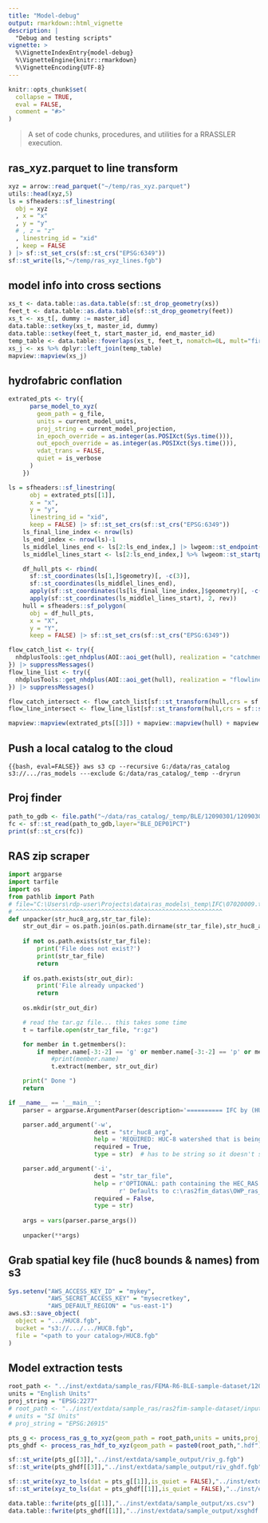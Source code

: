```yaml
---
title: "Model-debug"
output: rmarkdown::html_vignette
description: |
  "Debug and testing scripts"
vignette: >
  %\VignetteIndexEntry{model-debug}
  %\VignetteEngine{knitr::rmarkdown}
  %\VignetteEncoding{UTF-8}
---
```


```r
knitr::opts_chunk$set(
  collapse = TRUE,
  eval = FALSE,
  comment = "#>"
)
```

> A set of code chunks, procedures, and utilities for a RRASSLER execution.

## ras_xyz.parquet to line transform

```r
xyz = arrow::read_parquet("~/temp/ras_xyz.parquet")
utils::head(xyz,5)
ls = sfheaders::sf_linestring(
  obj = xyz
  , x = "x"
  , y = "y"
  # , z = "z"
  , linestring_id = "xid"
  , keep = FALSE
) |> sf::st_set_crs(sf::st_crs("EPSG:6349"))
sf::st_write(ls,"~/temp/ras_xyz_lines.fgb")
```

## model info into cross sections

```r
xs_t <- data.table::as.data.table(sf::st_drop_geometry(xs))
feet_t <- data.table::as.data.table(sf::st_drop_geometry(feet))
xs_t <- xs_t[, dummy := master_id] 
data.table::setkey(xs_t, master_id, dummy)
data.table::setkey(feet_t, start_master_id, end_master_id)
temp_table <- data.table::foverlaps(xs_t, feet_t, nomatch=0L, mult="first")[, dummy := NULL]
xs_j <- xs %>% dplyr::left_join(temp_table)
mapview::mapview(xs_j)
```

## hydrofabric conflation

```r
extrated_pts <- try({
      parse_model_to_xyz(
        geom_path = g_file,
        units = current_model_units,
        proj_string = current_model_projection,
        in_epoch_override = as.integer(as.POSIXct(Sys.time())),
        out_epoch_override = as.integer(as.POSIXct(Sys.time())),
        vdat_trans = FALSE,
        quiet = is_verbose
      )
    })

ls = sfheaders::sf_linestring(
      obj = extrated_pts[[1]],
      x = "x",
      y = "y",
      linestring_id = "xid",
      keep = FALSE) |> sf::st_set_crs(sf::st_crs("EPSG:6349"))
    ls_final_line_index <- nrow(ls)
    ls_end_index <- nrow(ls)-1
    ls_middlel_lines_end <- ls[2:ls_end_index,] |> lwgeom::st_endpoint()
    ls_middlel_lines_start <- ls[2:ls_end_index,] %>% lwgeom::st_startpoint()

    df_hull_pts <- rbind(
      sf::st_coordinates(ls[1,]$geometry)[, -c(3)],
      sf::st_coordinates(ls_middlel_lines_end),
      apply(sf::st_coordinates(ls[ls_final_line_index,]$geometry)[, -c(3)], 2, rev),
      apply(sf::st_coordinates(ls_middlel_lines_start), 2, rev))
    hull = sfheaders::sf_polygon(
      obj = df_hull_pts,
      x = "X",
      y = "Y",
      keep = FALSE) |> sf::st_set_crs(sf::st_crs("EPSG:6349"))

flow_catch_list <- try({
  nhdplusTools::get_nhdplus(AOI::aoi_get(hull), realization = "catchment")
}) |> suppressMessages()
flow_line_list <- try({
  nhdplusTools::get_nhdplus(AOI::aoi_get(hull), realization = "flowline")
}) |> suppressMessages()

flow_catch_intersect <- flow_catch_list[sf::st_transform(hull,crs = sf::st_crs(flow_catch_list)),]
flow_line_intersect <- flow_line_list[sf::st_transform(hull,crs = sf::st_crs(flow_line_list)),]

mapview::mapview(extrated_pts[[3]]) + mapview::mapview(hull) + mapview::mapview(ls) + mapview::mapview(flow_line_intersect)
```

## Push a local catalog to the cloud

```{{bash, eval=FALSE}}
aws s3 cp --recursive G:/data/ras_catalog s3://.../ras_models ---exclude G:/data/ras_catalog/_temp --dryrun
```

## Proj finder

```r
path_to_gdb <- file.path("~/data/ras_catalog/_temp/BLE/12090301/12090301_SpatialData/Spatial/BLE_LowColoradoCummins.gdb")
fc <- sf::st_read(path_to_gdb,layer="BLE_DEP01PCT")
print(sf::st_crs(fc))
```

## RAS zip scraper

```python
import argparse
import tarfile
import os
from pathlib import Path
# file="C:\Users\rdp-user\Projects\data\ras_models\_temp\IFC\07020009.tar.gz"
# ^^^^^^^^^^^^^^^^^^^^^^^^^^^^^^^^^^^^^^^^^^^^^^^^^^^^^^^^^^
def unpacker(str_huc8_arg,str_tar_file):
    str_out_dir = os.path.join(os.path.dirname(str_tar_file),str_huc8_arg)
 
    if not os.path.exists(str_tar_file):
        print('File does not exist?')
        print(str_tar_file)
        return
        
    if os.path.exists(str_out_dir):
        print('File already unpacked')
        return
    
    os.mkdir(str_out_dir)

    # read the tar.gz file... this takes some time
    t = tarfile.open(str_tar_file, "r:gz")

    for member in t.getmembers():
        if member.name[-3:-2] == 'g' or member.name[-3:-2] == 'p' or member.name[-3:-2] == 'f' or member.name[-3:-2] == 'h' or member.name[-3:-2] == 'v':
            #print(member.name)
            t.extract(member, str_out_dir)

    print(" Done ")
    return

if __name__ == '__main__':
    parser = argparse.ArgumentParser(description='========== IFC by (HUC8) ==========')

    parser.add_argument('-w',
                        dest = "str_huc8_arg",
                        help = 'REQUIRED: HUC-8 watershed that is being evaluated: Example: 10170204',
                        required = True,
                        type = str)  # has to be string so it doesn't strip the leading zero

    parser.add_argument('-i',
                        dest = "str_tar_file",
                        help = r'OPTIONAL: path containing the HEC_RAS files: Example -i C:\HEC\input_folder\my_models.' \
                               r' Defaults to c:\ras2fim_datas\OWP_ras_models\models.',
                        required = False,
                        type = str)
    
    args = vars(parser.parse_args())
    
    unpacker(**args)
```

## Grab spatial key file (huc8 bounds & names) from s3

```r
Sys.setenv("AWS_ACCESS_KEY_ID" = "mykey",
           "AWS_SECRET_ACCESS_KEY" = "mysecretkey",
           "AWS_DEFAULT_REGION" = "us-east-1")
aws.s3::save_object(
  object = ".../HUC8.fgb",
  bucket = "s3://.../.../HUC8.fgb",
  file = "<path to your catalog>/HUC8.fgb"
)
```

## Model extraction tests

```r
root_path <- "../inst/extdata/sample_ras/FEMA-R6-BLE-sample-dataset/12090301/12090301_models/Model/Alum Creek-Colorado River/ALUM 006/ALUM 006.g01"
units = "English Units"
proj_string = "EPSG:2277"
# root_path <- "../inst/extdata/sample_ras/ras2fim-sample-dataset/input_iowa/10170204000897/Hydraulic_Models/Simulations/10170204000897.g01"
# units = "SI Units"
# proj_string = "EPSG:26915"

pts_g <- process_ras_g_to_xyz(geom_path = root_path,units = units,proj_string = proj_string,vdat = FALSE,quiet = FALSE)
pts_ghdf <- process_ras_hdf_to_xyz(geom_path = paste0(root_path,".hdf"),units = units,proj_string = proj_string,vdat = FALSE,quiet = FALSE)

sf::st_write(pts_g[[3]],"../inst/extdata/sample_output/riv_g.fgb")
sf::st_write(pts_ghdf[[3]],"../inst/extdata/sample_output/riv_ghdf.fgb")

sf::st_write(xyz_to_ls(dat = pts_g[[1]],is_quiet = FALSE),"../inst/extdata/sample_output/xs_g.fgb")
sf::st_write(xyz_to_ls(dat = pts_ghdf[[1]],is_quiet = FALSE),"../inst/extdata/sample_output/xs_ghdf.fgb")

data.table::fwrite(pts_g[[1]],"../inst/extdata/sample_output/xs.csv")
data.table::fwrite(pts_ghdf[[1]],"../inst/extdata/sample_output/xsghdf.csv")
```
